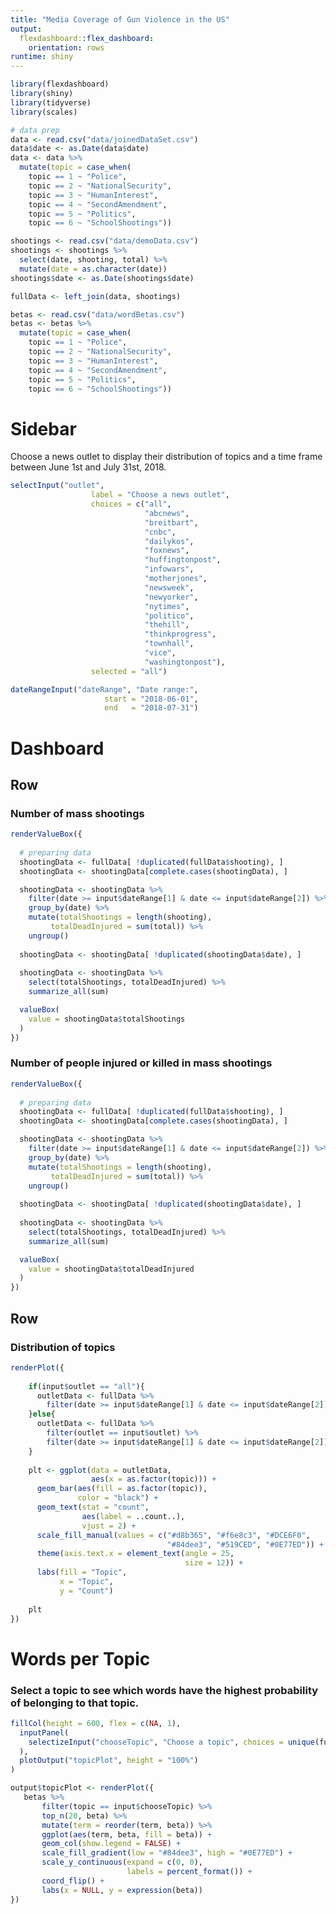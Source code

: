 ```yaml
---
title: "Media Coverage of Gun Violence in the US"
output: 
  flexdashboard::flex_dashboard:
    orientation: rows
runtime: shiny
---
```


```r
library(flexdashboard)
library(shiny)
library(tidyverse)
library(scales)

# data prep
data <- read.csv("data/joinedDataSet.csv")
data$date <- as.Date(data$date)
data <- data %>% 
  mutate(topic = case_when(
    topic == 1 ~ "Police",
    topic == 2 ~ "NationalSecurity",
    topic == 3 ~ "HumanInterest",
    topic == 4 ~ "SecondAmendment",
    topic == 5 ~ "Politics",
    topic == 6 ~ "SchoolShootings"))

shootings <- read.csv("data/demoData.csv")
shootings <- shootings %>% 
  select(date, shooting, total) %>% 
  mutate(date = as.character(date))
shootings$date <- as.Date(shootings$date)

fullData <- left_join(data, shootings)

betas <- read.csv("data/wordBetas.csv")
betas <- betas %>% 
  mutate(topic = case_when(
    topic == 1 ~ "Police",
    topic == 2 ~ "NationalSecurity",
    topic == 3 ~ "HumanInterest",
    topic == 4 ~ "SecondAmendment",
    topic == 5 ~ "Politics",
    topic == 6 ~ "SchoolShootings"))

```

Sidebar {.sidebar}
=======================================================================
Choose a news outlet to display their distribution of topics and a time frame between June 1st and July 31st, 2018.

```r
selectInput("outlet", 
                  label = "Choose a news outlet",
                  choices = c("all",
                              "abcnews", 
                              "breitbart",
                              "cnbc", 
                              "dailykos",
                              "foxnews",
                              "huffingtonpost",
                              "infowars",
                              "motherjones",
                              "newsweek",
                              "newyorker",
                              "nytimes",
                              "politico",
                              "thehill",
                              "thinkprogress",
                              "townhall",
                              "vice",
                              "washingtonpost"),
                  selected = "all")

dateRangeInput("dateRange", "Date range:",
                     start = "2018-06-01",
                     end   = "2018-07-31")
```


Dashboard {data-icon="fa-bar-chart"}
=======================================================================

Row
-----------------------------------------------------------------------

### Number of mass shootings {.value-box}

```r
renderValueBox({
  
  # preparing data
  shootingData <- fullData[ !duplicated(fullData$shooting), ]
  shootingData <- shootingData[complete.cases(shootingData), ]

  shootingData <- shootingData %>%
    filter(date >= input$dateRange[1] & date <= input$dateRange[2]) %>% 
    group_by(date) %>% 
    mutate(totalShootings = length(shooting),
         totalDeadInjured = sum(total)) %>% 
    ungroup() 
    
  shootingData <- shootingData[ !duplicated(shootingData$date), ]
    
  shootingData <- shootingData %>% 
    select(totalShootings, totalDeadInjured) %>% 
    summarize_all(sum) 

  valueBox(
    value = shootingData$totalShootings
  )
})
```

### Number of people injured or killed in mass shootings {.value-box}

```r
renderValueBox({
  
  # preparing data
  shootingData <- fullData[ !duplicated(fullData$shooting), ]
  shootingData <- shootingData[complete.cases(shootingData), ]

  shootingData <- shootingData %>%
    filter(date >= input$dateRange[1] & date <= input$dateRange[2]) %>% 
    group_by(date) %>% 
    mutate(totalShootings = length(shooting),
         totalDeadInjured = sum(total)) %>% 
    ungroup() 
    
  shootingData <- shootingData[ !duplicated(shootingData$date), ]
    
  shootingData <- shootingData %>% 
    select(totalShootings, totalDeadInjured) %>% 
    summarize_all(sum) 

  valueBox(
    value = shootingData$totalDeadInjured
  )
})
```

Row
-----------------------------------------------------------------------

### Distribution of topics

```r
renderPlot({
    
    if(input$outlet == "all"){
      outletData <- fullData %>% 
        filter(date >= input$dateRange[1] & date <= input$dateRange[2])
    }else{
      outletData <- fullData %>% 
        filter(outlet == input$outlet) %>% 
        filter(date >= input$dateRange[1] & date <= input$dateRange[2])
    }
    
    plt <- ggplot(data = outletData, 
                  aes(x = as.factor(topic))) +
      geom_bar(aes(fill = as.factor(topic)),
               color = "black") +
      geom_text(stat = "count", 
                aes(label = ..count..), 
                vjust = 2) +
      scale_fill_manual(values = c("#d8b365", "#f6e8c3", "#DCE6F0", 
                                   "#84dee3", "#519CED", "#0E77ED")) +
      theme(axis.text.x = element_text(angle = 25,
                                       size = 12)) +
      labs(fill = "Topic",
           x = "Topic",
           y = "Count")
    
    plt
})
```

Words per Topic {data-icon="fa-list"}
====================================================================

### Select a topic to see which words have the highest probability of belonging to that topic.

```r

fillCol(height = 600, flex = c(NA, 1), 
  inputPanel(
    selectizeInput("chooseTopic", "Choose a topic", choices = unique(fullData$topic))
  ),
  plotOutput("topicPlot", height = "100%")
)

output$topicPlot <- renderPlot({
   betas %>%
       filter(topic == input$chooseTopic) %>%
       top_n(20, beta) %>%
       mutate(term = reorder(term, beta)) %>%
       ggplot(aes(term, beta, fill = beta)) +
       geom_col(show.legend = FALSE) +
       scale_fill_gradient(low = "#84dee3", high = "#0E77ED") +
       scale_y_continuous(expand = c(0, 0),
                          labels = percent_format()) +
       coord_flip() +
       labs(x = NULL, y = expression(beta))
})
```